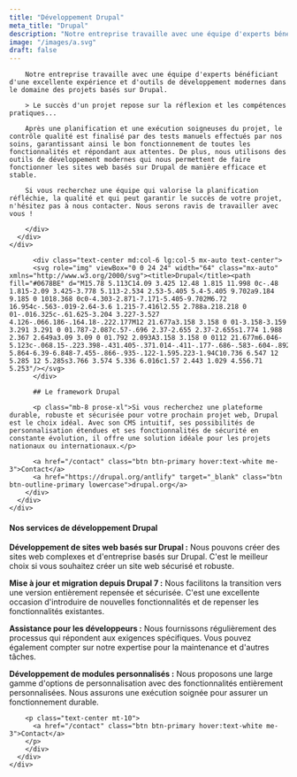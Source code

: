 ```yaml
---
title: "Développement Drupal"
meta_title: "Drupal"
description: "Notre entreprise travaille avec une équipe d'experts bénéficiant d'une excellente expérience et d'outils de développement modernes dans le domaine des projets basés sur Drupal."
image: "/images/a.svg"
draft: false
---
```


<div class="container">
    <div class="row justify-center">
      <div class="md:col-10 lg:col-7">
        <div class="content">

        Notre entreprise travaille avec une équipe d'experts bénéficiant d'une excellente expérience et d'outils de développement modernes dans le domaine des projets basés sur Drupal.

        > Le succès d'un projet repose sur la réflexion et les compétences pratiques...

        Après une planification et une exécution soigneuses du projet, le contrôle qualité est finalisé par des tests manuels effectués par nos soins, garantissant ainsi le bon fonctionnement de toutes les fonctionnalités et répondant aux attentes. De plus, nous utilisons des outils de développement modernes qui nous permettent de faire fonctionner les sites web basés sur Drupal de manière efficace et stable.

        Si vous recherchez une équipe qui valorise la planification réfléchie, la qualité et qui peut garantir le succès de votre projet, n'hésitez pas à nous contacter. Nous serons ravis de travailler avec vous !

        </div>
      </div>
    </div>
</div>

<div class="bg-slate-100 mt-10 dark:bg-darkmode-theme-light">
    <div class="row justify-center">
      <div class="md:col-8 lg:col-6 lx:col-5">
        <div class="content text-center py-10 mb-10">

          <div class="text-center md:col-6 lg:col-5 mx-auto text-center">
          <svg role="img" viewBox="0 0 24 24" width="64" class="mx-auto" xmlns="http://www.w3.org/2000/svg"><title>Drupal</title><path fill="#0678BE" d="M15.78 5.113C14.09 3.425 12.48 1.815 11.998 0c-.48 1.815-2.09 3.425-3.778 5.113-2.534 2.53-5.405 5.4-5.405 9.702a9.184 9.185 0 1018.368 0c0-4.303-2.871-7.171-5.405-9.702M6.72 16.954c-.563-.019-2.64-3.6 1.215-7.416l2.55 2.788a.218.218 0 01-.016.325c-.61.625-3.204 3.227-3.527 4.126-.066.186-.164.18-.222.177M12 21.677a3.158 3.158 0 01-3.158-3.159 3.291 3.291 0 01.787-2.087c.57-.696 2.37-2.655 2.37-2.655s1.774 1.988 2.367 2.649a3.09 3.09 0 01.792 2.093A3.158 3.158 0 0112 21.677m6.046-5.123c-.068.15-.223.398-.431.405-.371.014-.411-.177-.686-.583-.604-.892-5.864-6.39-6.848-7.455-.866-.935-.122-1.595.223-1.94C10.736 6.547 12 5.285 12 5.285s3.766 3.574 5.336 6.016c1.57 2.443 1.029 4.556.71 5.253"/></svg>
          </div>

          ## Le framework Drupal

          <p class="mb-8 prose-xl">Si vous recherchez une plateforme durable, robuste et sécurisée pour votre prochain projet web, Drupal est le choix idéal. Avec son CMS intuitif, ses possibilités de personnalisation étendues et ses fonctionnalités de sécurité en constante évolution, il offre une solution idéale pour les projets nationaux ou internationaux.</p>

          <a href="/contact" class="btn btn-primary hover:text-white me-3">Contact</a>
          <a href="https://drupal.org/antlify" target="_blank" class="btn btn-outline-primary lowercase">drupal.org</a>
        </div>
      </div>
    </div>
</div>



<div class="container">
    <div class="row justify-center">
      <div class="md:col-10 lg:col-7">
        <div class="content py-8">

#### Nos services de développement Drupal


**Développement de sites web basés sur Drupal :** Nous pouvons créer des sites web complexes et d'entreprise basés sur Drupal. C'est le meilleur choix si vous souhaitez créer un site web sécurisé et robuste.

**Mise à jour et migration depuis Drupal 7 :** Nous facilitons la transition vers une version entièrement repensée et sécurisée. C'est une excellente occasion d'introduire de nouvelles fonctionnalités et de repenser les fonctionnalités existantes.

**Assistance pour les développeurs :** Nous fournissons régulièrement des processus qui répondent aux exigences spécifiques. Vous pouvez également compter sur notre expertise pour la maintenance et d'autres tâches.

**Développement de modules personnalisés :** Nous proposons une large gamme d'options de personnalisation avec des fonctionnalités entièrement personnalisées. Nous assurons une exécution soignée pour assurer un fonctionnement durable.

        <p class="text-center mt-10">
          <a href="/contact" class="btn btn-primary hover:text-white me-3">Contact</a>
        </p>
        </div>
      </div>
    </div>
</div>
